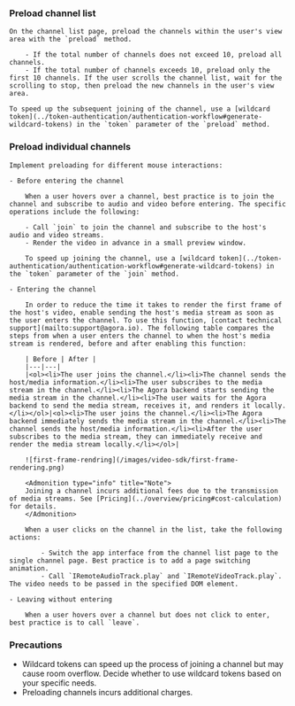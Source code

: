 <PlatformWrapper platform="web">

### Preload channel list

    On the channel list page, preload the channels within the user's view area with the `preload` method.

        - If the total number of channels does not exceed 10, preload all channels.
        - If the total number of channels exceeds 10, preload only the first 10 channels. If the user scrolls the channel list, wait for the scrolling to stop, then preload the new channels in the user's view area.

    To speed up the subsequent joining of the channel, use a [wildcard token](../token-authentication/authentication-workflow#generate-wildcard-tokens) in the `token` parameter of the `preload` method.

### Preload individual channels

    Implement preloading for different mouse interactions:

    - Before entering the channel

        When a user hovers over a channel, best practice is to join the channel and subscribe to audio and video before entering. The specific operations include the following:

        - Call `join` to join the channel and subscribe to the host's audio and video streams.
        - Render the video in advance in a small preview window.

        To speed up joining the channel, use a [wildcard token](../token-authentication/authentication-workflow#generate-wildcard-tokens) in the `token` parameter of the `join` method.

    - Entering the channel

        In order to reduce the time it takes to render the first frame of the host's video, enable sending the host's media stream as soon as the user enters the channel. To use this function, [contact technical support](mailto:support@agora.io). The following table compares the steps from when a user enters the channel to when the host's media stream is rendered, before and after enabling this function:

        | Before | After |
        |---|---|
        |<ol><li>The user joins the channel.</li><li>The channel sends the host/media information.</li><li>The user subscribes to the media stream in the channel.</li><li>The Agora backend starts sending the media stream in the channel.</li><li>The user waits for the Agora backend to send the media stream, receives it, and renders it locally.</li></ol>|<ol><li>The user joins the channel.</li><li>The Agora backend immediately sends the media stream in the channel.</li><li>The channel sends the host/media information.</li><li>After the user subscribes to the media stream, they can immediately receive and render the media stream locally.</li></ol>|

        ![first-frame-rendring](/images/video-sdk/first-frame-rendering.png)

        <Admonition type="info" title="Note">
        Joining a channel incurs additional fees due to the transmission of media streams. See [Pricing](../overview/pricing#cost-calculation) for details.
        </Admonition>

        When a user clicks on the channel in the list, take the following actions:

            - Switch the app interface from the channel list page to the single channel page. Best practice is to add a page switching animation.
            - Call `IRemoteAudioTrack.play` and `IRemoteVideoTrack.play`. The video needs to be passed in the specified DOM element.

    - Leaving without entering

        When a user hovers over a channel but does not click to enter, best practice is to call `leave`.

### Precautions

- Wildcard tokens can speed up the process of joining a channel but may cause room overflow. Decide whether to use wildcard tokens based on your specific needs.
- Preloading channels incurs additional charges.

</PlatformWrapper>